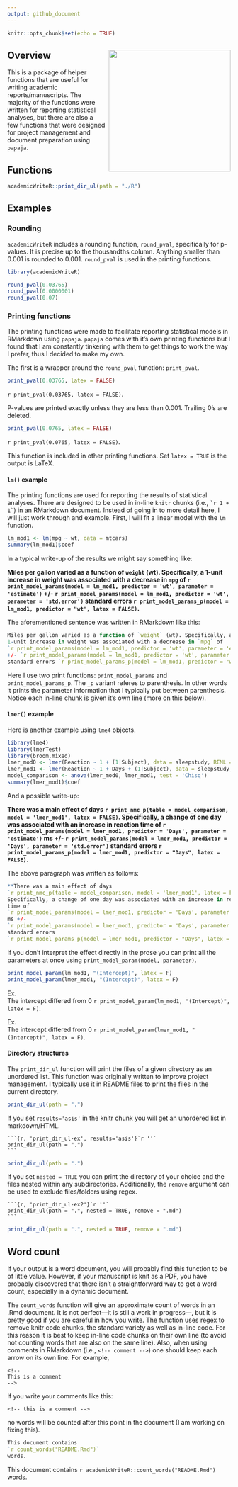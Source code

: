 ```yaml
---
output: github_document
---
```


```r
knitr::opts_chunk$set(echo = TRUE)
```

## Overview <img src='https://raw.githubusercontent.com/jvcasillas/hex_stickers/master/stickers/academicWriteR.png' align='right' width='275px' style="padding-left:5px;"/>


This is a package of helper functions that are useful for writing academic 
reports/manuscripts. 
The majority of the functions were written for reporting  statistical analyses, 
but there are also a few functions that were designed for project management 
and document preparation using `papaja`.

## Functions

```r
academicWriteR::print_dir_ul(path = "./R")
```

## Examples

### Rounding

`academicWriteR` includes a rounding function, `round_pval`, specifically for 
p-values. 
It is precise up to the thousandths column. Anything smaller than 0.001 is 
rounded to 0.001. 
`round_pval` is used in the printing functions.

```r
library(academicWriteR)

round_pval(0.03765) 
round_pval(0.0000001)
round_pval(0.07)
```

### Printing functions

The printing functions were made to facilitate reporting statistical models in 
RMarkdown using `papaja`. 
`papaja` comes with it's own printing functions but I found that I am 
constantly tinkering with them to get things to work the way I prefer, thus I 
decided to make my own.

The first is a wrapper around the `round_pval` function: `print_pval`. 

```r
print_pval(0.03765, latex = FALSE)
```

`r print_pval(0.03765, latex = FALSE)`. 

P-values are printed exactly unless they are less than 0.001. 
Trailing 0's are deleted. 

```r
print_pval(0.0765, latex = FALSE)
```

`r print_pval(0.0765, latex = FALSE)`. 

This function is included in other printing functions. 
Set `latex = TRUE` is the output is LaTeX.

#### `lm()` example

The printing functions are used for reporting the results of statistical 
analyses. There are designed to be used in in-line `knitr` chunks (i.e., 
`` `r
1 + 1` ``) in an RMarkdown document. 
Instead of going in to more detail here, I will just work through and example. 
First, I will fit a linear model with the `lm` function.

```r
lm_mod1 <- lm(mpg ~ wt, data = mtcars)
summary(lm_mod1)$coef
```

In a typical write-up of the results we might say something like:  

**Miles per gallon varied as a function of `weight` (wt). 
Specifically, a  1-unit increase in weight was associated with a decrease in 
`mpg` of 
`r print_model_params(model = lm_mod1, predictor = 'wt', parameter = 'estimate')`
+/- 
`r print_model_params(model = lm_mod1, predictor = 'wt', parameter = 'std.error')` 
standard errors 
`r print_model_params_p(model = lm_mod1, predictor = "wt", latex = FALSE)`.** 

The aforementioned sentence was written in RMarkdown like this: 

```r
Miles per gallon varied as a function of `weight` (wt). Specifically, a 
1-unit increase in weight was associated with a decrease in `mpg` of 
`r print_model_params(model = lm_mod1, predictor = 'wt', parameter = 'estimate')` 
+/- `r print_model_params(model = lm_mod1, predictor = 'wt', parameter = 'std.error')`
standard errors `r print_model_params_p(model = lm_mod1, predictor = "wt", latex = FALSE)`.
```

Here I use two print functions: `print_model_params` and `print_model_params_p`. 
The `_p` variant referes to parenthesis. 
In other words it prints the parameter information that I typically put 
between parenthesis. 
Notice each in-line chunk is given it's own line (more on this below).

#### `lmer()` example

Here is another example using `lme4` objects. 

```r
library(lme4)
library(lmerTest)
library(broom.mixed)
lmer_mod0 <- lmer(Reaction ~ 1 + (1|Subject), data = sleepstudy, REML = F)
lmer_mod1 <- lmer(Reaction ~ 1 + Days + (1|Subject), data = sleepstudy, REML = F)
model_comparison <- anova(lmer_mod0, lmer_mod1, test = 'Chisq')
summary(lmer_mod1)$coef
```

And a possible write-up: 

**There was a main effect of days 
`r print_nmc_p(table = model_comparison, model = 'lmer_mod1', latex = FALSE)`. 
Specifically, a change of one day was associated with an increase in reaction 
time of 
`r print_model_params(model = lmer_mod1, predictor = 'Days', parameter = 'estimate')` 
ms +/- 
`r print_model_params(model = lmer_mod1, predictor = 'Days', parameter = 'std.error')` 
standard errors 
`r print_model_params_p(model = lmer_mod1, predictor = "Days", latex = FALSE)`.**

The above paragraph was written as follows: 

```r
**There was a main effect of days 
`r print_nmc_p(table = model_comparison, model = 'lmer_mod1', latex = FALSE)`. 
Specifically, a change of one day was associated with an increase in reaction 
time of 
`r print_model_params(model = lmer_mod1, predictor = 'Days', parameter = 'estimate')` 
ms +/- 
`r print_model_params(model = lmer_mod1, predictor = 'Days', parameter = 'std.error')` 
standard errors 
`r print_model_params_p(model = lmer_mod1, predictor = "Days", latex = FALSE)`.**
```

If you don't interpret the effect directly in the prose you can print all the 
parameters at once using `print_model_param(model, parameter)`. 

```r
print_model_param(lm_mod1, "(Intercept)", latex = F)
print_model_param(lmer_mod1, "(Intercept)", latex = F)
```

Ex.  
The intercept differed from 0 `r print_model_param(lm_mod1, "(Intercept)", latex = F)`. 


Ex.  
The intercept differed from 0 `r print_model_param(lmer_mod1, "(Intercept)", latex = F)`. 

#### Directory structures

The `print_dir_ul` function will print the files of a given directory as an 
unordered list. 
This function was originally written to improve project management. 
I typically use it in README files to print the files in the current directory.

```r
print_dir_ul(path = ".")
```

If you set `results='asis'` in the knitr chunk you will get an unordered list 
in markdown/HTML. 

````
```{r, 'print_dir_ul-ex', results='asis'}`r ''`
print_dir_ul(path = ".")
```
````

```r
print_dir_ul(path = ".")
```

If you set `nested = TRUE` you can print the directory of your choice and the 
files nested within any subdirectories. 
Additionally, the `remove` argument can be used to exclude files/folders using 
regex.

````
```{r, 'print_dir_ul-ex2'}`r ''`
print_dir_ul(path = ".", nested = TRUE, remove = ".md")
```
````

```r
print_dir_ul(path = ".", nested = TRUE, remove = ".md")
```

## Word count

If your output is a word document, you will probably find this function to be 
of little value. 
However, if your manuscript is knit as a PDF, you have probably discovered 
that there isn't a straightforward way to get a word count, especially in a 
dynamic document.

The `count_words` function will give an approximate count of words in an .Rmd 
document. 
It is not perfect---it is still a work in progress---, but it is pretty good 
if you are careful in how you write. 
The function uses regex to remove knitr code chunks, the standard variety as 
well as in-line code. 
For this reason it is best to keep in-line code chunks on their own line (to 
avoid not counting words that are also on the same line). 
Also, when using comments in RMarkdown (i.e., `<!-- comment -->`) one should 
keep each arrow on its own line. For example,

```
<!--
This is a comment
-->
```

If you write your comments like this: 

```
<!-- this is a comment -->
```

no words will be counted after this point in the document (I am working on 
fixing this). 

```r
This document contains 
`r count_words("README.Rmd")`
words. 
```

This document contains 
`r academicWriteR::count_words("README.Rmd")`
words. 

